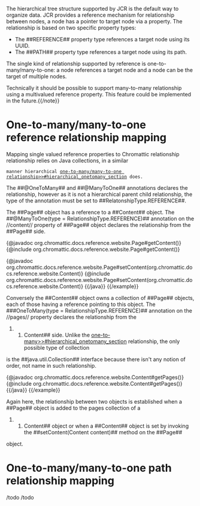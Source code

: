 The hierarchical tree structure supported by JCR is the default way to organize data. JCR provides a reference mechanism
for relationship between nodes, a node has a pointer to target node via a property. The relationship is based on two specific
property types:

* The ##REFERENCE## property type references a target node using its UUID.
* The ##PATH## property type references a target node using its path.

The single kind of relationship supported by reference is one-to-many/many-to-one: a node references a target node and
a node can be the target of multiple nodes.

{{note}}Technically it should be possible to support many-to-many relationship using a multivalued reference property.
This feature could be implemented in the future.{{/note}}

= One-to-many/many-to-one reference relationship mapping =

Mapping single valued reference properties to Chromattic relationship relationship relies on Java collections, in a similar
 manner hierarchical [[one-to-many/many-to-one relationship>>#hierarchical_onetomany_section]] does.

The ##@OneToMany## and ##@ManyToOne## annotations declares the relationship, however as it is not a hierarchical parent child
relationship, the type of the annotation must be set to ##RelatonshipType.REFERENCE##.

The ##Page## object has a reference to a ##Content## object. The ##@ManyToOne(type = RelationshipType.REFERENCE)##
annotation on the   //content// property of ##Page## object declares the relationship from the ##Page## side.

{{example}}
{{java}}
{@javadoc org.chromattic.docs.reference.website.Page#getContent()}
{@include org.chromattic.docs.reference.website.Page#getContent()}

{@javadoc org.chromattic.docs.reference.website.Page#setContent(org.chromattic.docs.reference.website.Content)}
{@include org.chromattic.docs.reference.website.Page#setContent(org.chromattic.docs.reference.website.Content)}
{{/java}}
{{/example}}

Conversely the ##Content## object owns a collection of ##Page## objects, each of those having a reference pointing to this object.
The ###OneToMany(type = RelationshipType.REFERENCE)## annotation on the //pages// property declares the relationship from the
##Content## side. Unlike the [[one-to-many>>#hierarchical_onetomany_section]] relationship, the only possible type of collection
is the ##java.util.Collection## interface because there isn't any notion of order, not name in such relationship.

{{example}}
{{java}}
{@javadoc org.chromattic.docs.reference.website.Content#getPages()}
{@include org.chromattic.docs.reference.website.Content#getPages()}
{{/java}}
{{/example}}

Again here, the relationship between two objects is established when a ##Page## object is added to the pages collection of a
##Content## object or when a ##Content## object is set by invoking the ##setContent(Content content)## method on the ##Page##
object.

= One-to-many/many-to-one path relationship mapping =

/todo
/todo
